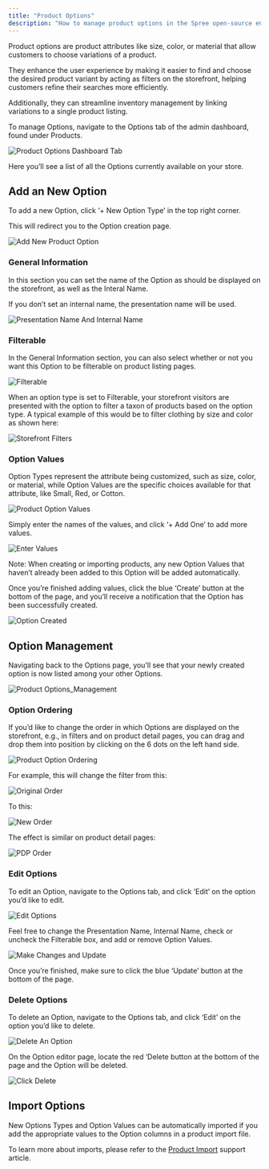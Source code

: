 ```yaml
---
title: "Product Options"
description: "How to manage product options in the Spree open-source eCommerce dashboard"
---
```


Product options are product attributes like size, color, or material that allow customers to choose variations of a product.

They enhance the user experience by making it easier to find and choose the desired product variant by acting as filters on the storefront, helping customers refine their searches more efficiently.

Additionally, they can streamline inventory management by linking variations to a single product listing.

To manage Options, navigate to the Options tab of the admin dashboard, found under Products.

<img alt="Product Options Dashboard Tab" classname="block dark:hidden" src="https://vendo-production-res.cloudinary.com/image/upload/w_1920/q_auto/v1734624482/docs/Manage%20Products/Product%20Options/2.5.1_Options_-_Navigate_To_Tab_ckkk2a.png" />

Here you’ll see a list of all the Options currently available on your store.

## Add an New Option

To add a new Option, click ‘+ New Option Type’ in the top right corner.

This will redirect you to the Option creation page.

<img alt="Add New Product Option" classname="block dark:hidden" src="https://vendo-production-res.cloudinary.com/image/upload/w_1920/q_auto/v1734624483/docs/Manage%20Products/Product%20Options/2.5.2_Options_-_Add_New_Option_kvvsib.png" />

### General Information

In this section you can set the name of the Option as should be displayed on the storefront, as well as the Interal Name.

If you don’t set an internal name, the presentation name will be used.

<img alt="Presentation Name And Internal Name" classname="block dark:hidden" src="https://vendo-production-res.cloudinary.com/image/upload/w_1920/q_auto/v1734624482/docs/Manage%20Products/Product%20Options/2.5.3_Options_-_Presentation_Name_And_Internal_Name_zkbgcj.png" />

### Filterable

In the General Information section, you can also select whether or not you want this Option to be filterable on product listing pages.

<img alt="Filterable" classname="block dark:hidden" src="https://vendo-production-res.cloudinary.com/image/upload/w_1920/q_auto/v1734624482/docs/Manage%20Products/Product%20Options/2.5.4_Options_-_Filterable_cdgyhc.png" />

When an option type is set to Filterable, your storefront visitors are presented with the option to filter a taxon of products based on the option type. A typical example of this would be to filter clothing by size and color as shown here:

<img alt="Storefront Filters" classname="block dark:hidden" src="https://vendo-production-res.cloudinary.com/image/upload/w_1920/q_auto/v1734624484/docs/Manage%20Products/Product%20Options/2.5.5_Options_-_Storefront_Filters_xamhgf.png" />

### Option Values

Option Types represent the attribute being customized, such as size, color, or material, while Option Values are the specific choices available for that attribute, like Small, Red, or Cotton.

<img alt="Product Option Values" classname="block dark:hidden" src="https://vendo-production-res.cloudinary.com/image/upload/w_1920/q_auto/v1734624482/docs/Manage%20Products/Product%20Options/2.5.6_Options_-_Option_Values_skkhlu.png" />

Simply enter the names of the values, and click ‘+ Add One’ to add more values.

<img alt="Enter Values" classname="block dark:hidden" src="https://vendo-production-res.cloudinary.com/image/upload/w_1920/q_auto/v1734624482/docs/Manage%20Products/Product%20Options/2.5.7_Options_-_Enter_Values_txckof.png" />

Note: When creating or importing products, any new Option Values that haven’t already been added to this Option will be added automatically.

Once you’re finished adding values, click the blue ‘Create’ button at the bottom of the page, and you’ll receive a notification that the Option has been successfully created.

<img alt="Option Created" classname="block dark:hidden" src="https://vendo-production-res.cloudinary.com/image/upload/w_1920/q_auto/v1734624484/docs/Manage%20Products/Product%20Options/2.5.8_Options_-_Option_Created_o38zio.png" />

## Option Management

Navigating back to the Options page, you’ll see that your newly created option is now listed among your other Options.

<img alt="Product Options_Management" classname="block dark:hidden" src="https://vendo-production-res.cloudinary.com/image/upload/w_1920/q_auto/v1734624484/docs/Manage%20Products/Product%20Options/2.5.9_Options_-_Options_Management_sgru96.png" />

### Option Ordering

If you’d like to change the order in which Options are displayed on the storefront, e.g., in filters and on product detail pages, you can drag and drop them into position by clicking on the 6 dots on the left hand side.

<img alt="Product Option Ordering" classname="block dark:hidden" src="https://vendo-production-res.cloudinary.com/image/upload/w_1920/q_auto/v1734624484/docs/Manage%20Products/Product%20Options/2.5.10_Options_-_Option_Ordering_z0w0uh.png" />

For example, this will change the filter from this:

<img alt="Original Order" classname="block dark:hidden" src="https://vendo-production-res.cloudinary.com/image/w_1920/q_auto/upload/v1734627725/docs/Manage%20Products/Product%20Options/2.5.11_Options_-_Original_Order_sjy2f9.png" />

To this:

<img alt="New Order" classname="block dark:hidden" src="https://vendo-production-res.cloudinary.com/image/upload/w_1920/q_auto/v1734627725/docs/Manage%20Products/Product%20Options/2.5.12_Options_-_New_Order_xutfw0.png" />

The effect is similar on product detail pages:

<img alt="PDP Order" classname="block dark:hidden" src="https://vendo-production-res.cloudinary.com/image/upload/w_1920/q_auto/v1734624486/docs/Manage%20Products/Product%20Options/2.5.13_Options_-_PDP_Order_vnkzk1.png" />

### Edit Options

To edit an Option, navigate to the Options tab, and click ‘Edit’ on the option you’d like to edit.

<img alt="Edit Options" classname="block dark:hidden" src="https://vendo-production-res.cloudinary.com/image/upload/w_1920/q_auto/v1734624485/docs/Manage%20Products/Product%20Options/2.5.14_Options_-_Edit_Options_h8urqo.png" />

Feel free to change the Presentation Name, Internal Name, check or uncheck the Filterable box, and add or remove Option Values.

<img alt="Make Changes and Update" classname="block dark:hidden" src="https://vendo-production-res.cloudinary.com/image/upload/w_1920/q_auto/v1734624485/docs/Manage%20Products/Product%20Options/2.5.15_Options_-_Makes_Changes_and_Update_bm2sgn.png" />

Once you’re finished, make sure to click the blue ‘Update’ button at the bottom of the page.

### Delete Options

To delete an Option, navigate to the Options tab, and click ‘Edit’ on the option you’d like to delete.

<img alt="Delete An Option" classname="block dark:hidden" src="https://vendo-production-res.cloudinary.com/image/upload/w_1920/q_auto/v1734624485/docs/Manage%20Products/Product%20Options/2.5.16_Options_-_Delete_An_Option_ejatzm.png" />

On the Option editor page, locate the red ‘Delete button at the bottom of the page and the Option will be deleted.

<img alt="Click Delete" classname="block dark:hidden" src="https://vendo-production-res.cloudinary.com/image/upload/w_1920/q_auto/v1734624485/docs/Manage%20Products/Product%20Options/2.5.17_Options_-_Click_Delete_dy877y.png" />

## Import Options

New Options Types and Option Values can be automatically imported if you add the appropriate values to the Option columns in a product import file.

To learn more about imports, please refer to the [Product Import](https://spreecommerce.org/docs/user/manage-products/import-products) support article.